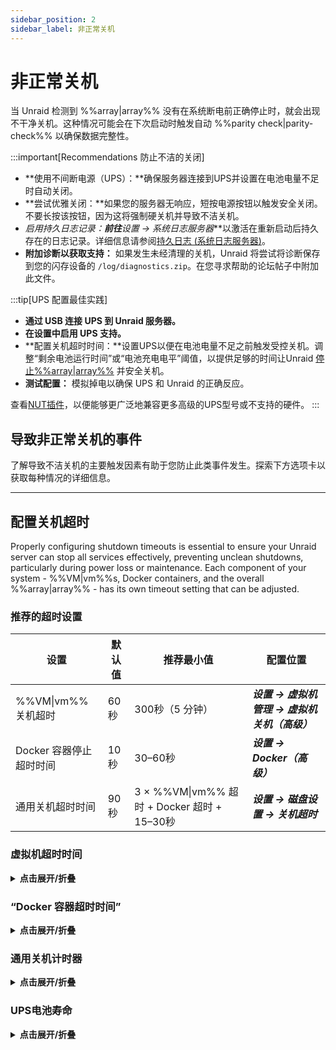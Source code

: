 ```yaml
---
sidebar_position: 2
sidebar_label: 非正常关机
---
```



# 非正常关机

当 Unraid 检测到 %%array|array%% 没有在系统断电前正确停止时，就会出现不干净关机。这种情况可能会在下次启动时触发自动 %%parity check|parity-check%% 以确保数据完整性。

:::important[Recommendations 防止不洁的关闭]

- \*\*使用不间断电源（UPS）：\*\*确保服务器连接到UPS并设置在电池电量不足时自动关闭。
- \*\*尝试优雅关闭：\*\*如果您的服务器无响应，短按电源按钮以触发安全关闭。不要长按该按钮，因为这将强制硬关机并导致不洁关机。
- **启用持久日志记录：**前往***设置 → 系统日志服务器***以激活在重新启动后持久存在的日志记录。详细信息请参阅[持久日志 (系统日志服务器)](../diagnostics/capture-diagnostics-and-logs.mdx#persistent-logs-syslog-server)。
- **附加诊断以获取支持：** 如果发生未经清理的关机，Unraid 将尝试将诊断保存到您的闪存设备的 `/log/diagnostics.zip`。在您寻求帮助的论坛帖子中附加此文件。

:::tip[UPS 配置最佳实践]

- **通过 USB 连接 UPS 到 Unraid 服务器。**
- **在设置中启用 UPS 支持。**
- \*\*配置关机超时时间：\*\*设置UPS以便在电池电量不足之前触发受控关机。调整“剩余电池运行时间”或“电池充电电平”阈值，以提供足够的时间让Unraid [停止%%array|array%%](../../using-unraid-to/manage-storage/array-configuration.mdx#startstop-the-array) 并安全关机。
- **测试配置：** 模拟掉电以确保 UPS 和 Unraid 的正确反应。

查看[NUT插件](https://unraid.net/community/apps/c/plugins/p4?srsltid=AfmBOop675PrJQW4iqb4JBN3GyPpwDDiSmnZReq78t27XyxkFdMX8inO#:~:text=NUT%20%2D%20Network%20UPS%20Tools)，以便能够更广泛地兼容更多高级的UPS型号或不支持的硬件。
:::

## 导致非正常关机的事件

了解导致不洁关机的主要触发因素有助于您防止此类事件发生。探索下方选项卡以获取每种情况的详细信息。

<Tabs>
  <TabItem value="电源" label="“意外的电源损失”" default>
    <UncleanShutdownsPower />
  </TabItem>

  <TabItem value="闪存" label="“闪存驱动器故障”">
    <UncleanShutdownsFlash />
  </TabItem>

  <TabItem value="终端" label="打开终端会话">
    <UncleanShutdownsTerminal />
  </TabItem>
</Tabs>

---

## 配置关机超时

Properly configuring shutdown timeouts is essential to ensure your Unraid server can stop all services effectively, preventing unclean shutdowns, particularly during power loss or maintenance. Each component of your system - %%VM|vm%%s, Docker containers, and the overall %%array|array%% - has its own timeout setting that can be adjusted.

### 推荐的超时设置

| 设置              | 默认值 | 推荐最小值                                  | 配置位置                         |
| --------------- | --- | -------------------------------------- | ---------------------------- |
| %%VM\|vm%% 关机超时 | 60秒 | 300秒（5 分钟）                             | ***设置 → 虚拟机管理 → 虚拟机关机（高级）*** |
| Docker 容器停止超时时间 | 10秒 | 30–60秒                                 | ***设置 → Docker（高级）***        |
| 通用关机超时时间        | 90秒 | 3 × %%VM\|vm%% 超时 + Docker 超时 + 15–30秒 | ***设置 → 磁盘设置 → 关机超时***       |

### 虚拟机超时时间

<details>
  <summary><strong>点击展开/折叠</strong></summary>

  在停止 Docker 容器或 %%array|array%% 自身之前，Unraid 首先关闭所有配置的虚拟机 (%%VMs|vm%%)。 虚拟机关闭超时决定了 Unraid 等待每个 %%VM|vm%% 优雅关闭的时间。

  <h4>设置位置</h4>

  - ***设置 → 虚拟机管理 → 虚拟机关机（高级）***

  <h4>考虑</h4>

  - Windows %%虚拟机|vm%% 可能需要更长时间关机，尤其是如果更新待处理或虚拟机处于睡眠/休眠中。
  - 如果超时时间过短，%%虚拟机|vm%% 将被强制停止，有可能导致数据丢失或损坏。

  <h4>最佳做法</h4>

  将超时设置为至少 300 秒（5 分钟），用于 Windows %%VMs|vm%%。计划更新在启动时运行，而不是在关闭时运行，以避免延迟。
</details>

### “Docker 容器超时时间”

<details>
  <summary><strong>点击展开/折叠</strong></summary>

  在虚拟机之后，Unraid 停止所有正在运行的 Docker 容器。容器停止超时控制 Unraid 等待每个容器干净退出的时间。

  <h4>设置位置</h4>

  - ***设置 → Docker*** （启用高级视图）

  <h4>考虑</h4>

  - 容器是并行停止的。
  - 复杂容器，或具有大型数据库的容器，可能需要超过默认的 10 秒时间进行安全关闭。
  - 如果定时器到期，容器将被强制停止。

  <h4>最佳做法</h4>
  如果运行需要额外关闭时间的 Docker 容器，请将超时增加到 30–60 秒。
</details>

### 通用关机计时器

<details>
  <summary><strong>点击展开/折叠</strong></summary>

  The overall Shutdown time-out is the maximum time Unraid allows for all shutdown processes - %%VM|vm%%s, Docker, and disk operations - before forcing a shutdown.

  <h4>设置位置</h4>

  - ***设置 → 磁盘设置 → 关机超时***

  <h4>如何计算</h4>

  加上 %%虚拟机|vm%% 和 Docker 超时时间，然后加上 15–30 秒用于磁盘卸载和其他进程。

  - 示例：`3 × ***虚拟机关机超时*** + ***Docker 停止超时*** + 15–30 秒`

  <h4>最佳实践</h4>
  设置这个计时器高于您最慢的关机场景，尤其当您有许多驱动器或大型 %%array|array%% 时。
</details>

### UPS电池寿命

<details>
  <summary><strong>点击展开/折叠</strong></summary>

  您的 UPS 必须提供足够的运行时间，以允许所有关闭计时器在服务器失去电力前到期。

  <h4>设置位置</h4>

  - ***设置 → UPS 设置*** （查看 **剩余运行时间**，所有磁盘旋转起来）

  <h4>考虑</h4>

  - UPS 应该在关机序列完成前触发关闭。
  - 如果电池在关闭完成之前耗尽，您将面临不完全关闭和可能的数据丢失的风险。

  <h4>最佳做法</h4>

  通过模拟断电来测试您的 UPS，并确认 Unraid 可以在时间充裕的情况下干净关闭。
</details>
